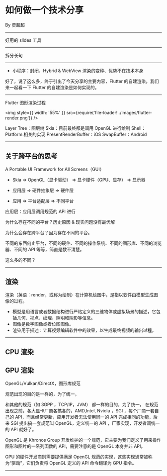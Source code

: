 
# 如何做一个技术分享

<div>By 贾超超</div>

---

好用的 slides 工具

---

拆分长句

---

- 小程序：封闭、Hybrid & WebView 渲染的变种、优势不在技术本身

好了，说了这么多，终于引出了今天分享的主要内容，Flutter 的自建渲染。我们来一起看一下 Flutter 的自建渲染是如何实现的。

---

Flutter 图形渲染过程

<img style={{ width: '55%' }} src={require('file-loader!../images/flutter-render.png')} />

<Notes>

Layer Tree：图层树
Skia：目前最终都是调用 OpenGL 进行绘制
Shell：Platform 相关的实现
PresentRenderBuffer：iOS
SwapBuffer：Android

</Notes>

---

## 关于跨平台的思考

A Portable UI Framework for All Screens（GUI）

- Skia => OpenGL（显卡驱动） => 显卡硬件（GPU、显存） => 显示器

- 应用层 => 硬件抽象层 => 硬件层

- 应用 => 平台适配层 => 不同平台

<Notes>

应用层：应用层调用规范的 API 进行

为什么存在不同的平台？历史原因 & 现实问题没有最优解

为什么会存在跨平台？因为存在不同的平台。

不同的东西何止平台，不同的硬件、不同的操作系统、不同的图形库、不同的浏览器、不同的 API 等等，简直是数不清楚。

这么多的不同？

</Notes>

---

## 渲染

渲染（英语：render，或称为绘制）在计算机绘图中，是指以软件由模型生成图像的过程。

- 模型是用语言或者数据结构进行严格定义的三维物体或虚拟场景的描述，它包括几何、视点、纹理、照明和阴影等信息。
- 图像是数字图像或者位图图像。
- 渲染用于描述：计算视频编辑软件中的效果，以生成最终视频的输出过程。

---

## CPU 渲染

## GPU 渲染

OpenGL/Vulkan/DirectX，图形库规范

规范出现的目的是一样的，为了统一，

和其他的规范（如 3GPP ，TCP/IP，JVM） 都一样的目的，为了统一， 在规范出现之前，各大显卡厂商各搞各的，AMD,Intel, Nvidia ，SGI ，每个厂商一套自己的 API，而且经常更新，应用开发者无法使用同一的 API 完成相同的功能，后来 SGI 提出搞一套规范叫 OpenGL，定义统一的 API ，厂家实现，开发者调统一的 API 就好了。

OpenGL 是 Khronos Group 开发维护的一个规范，它主要为我们定义了用来操作图形和图片的一系列函数的 API，需要注意的是 OpenGL 本身并非 API。

GPU 的硬件开发商则需要提供满足 OpenGL 规范的实现，这些实现通常被称为“驱动”，它们负责将 OpenGL 定义的 API 命令翻译为 GPU 指令。

---


